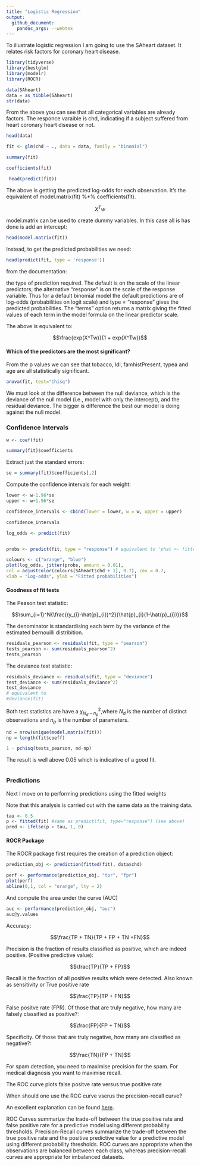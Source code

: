 ```yaml
---
title: "Logistic Regression"
output: 
  github_document:
    pandoc_args: --webtex
---
```


To illustrate logistic regression I am going to use the SAheart dataset. It relates risk factors for coronary heart disease.
 
```r
library(tidyverse)
library(bestglm)
library(modelr)
library(ROCR)


``` 
 

```r
data(SAheart)
data = as_tibble(SAheart)
str(data)
```

From the above you can see that all categorical variables are already factors.
The responce varaible is chd, indicating if a subject suffered from heart coronary heart disease or not.


```r
head(data)
```


```r
fit <- glm(chd ~ ., data = data, family = "binomial")

summary(fit)
```


```r
coefficients(fit)
```


```r
 head(predict(fit))
```

The above is getting the predicted log-odds for each observation. It's the equivalent of model.matrix(fit) %*% coefficients(fit). 

$$X^Tw$$

model.matrix can be used to create dummy variables. In this case all is has done is add an intercept:


```r
head(model.matrix(fit))
```

Instead, to get the predicted probabilities we need: 


```r
head(predict(fit, type = 'response'))

```

from the documentation:

the type of prediction required. The default is on the scale of the linear predictors; the alternative "response" is on the scale of the response variable. Thus for a default binomial model the default predictions are of log-odds (probabilities on logit scale) and type = "response" gives the predicted probabilities. The "terms" option returns a matrix giving the fitted values of each term in the model formula on the linear predictor scale.

The above is equivalent to:

$$\frac{exp(X^Tw)}{1 + exp(X^Tw)}$$

#### Which of the predictors are the most significant?

From the p values we can see that tobacco, ldl, famhistPresent, typea and age are all statistically significant.




```r
anova(fit, test="Chisq")


```

We must look at the difference between the null deviance, which is the deviance of the null model (i.e., model with only the intercept), and the residual deviance. The bigger is difference the best our model is doing against the null model.

### Confidence Intervals

```r
w <- coef(fit)
```



```r
summary(fit)$coefficients
```

Extract just the standard errors:

```r
se = summary(fit)$coefficients[,2]
```

Compute the confidence intervals for each weight:

```r
lower <- w-1.96*se
upper <- w+1.96*se
```



```r
confidence_intervals <- cbind(lower = lower, w = w, upper = upper)

```



```r
confidence_intervals
```

 


```r
log_odds <- predict(fit)


probs <- predict(fit, type = "response") # equivalent to 'phat <- fitted(fit)'

colours <- c("orange", "blue") 
plot(log_odds, jitter(probs, amount = 0.01),
col = adjustcolor(colours[SAheart$chd + 1], 0.7), cex = 0.7,
xlab = "Log-odds", ylab = "Fitted probabilities")

```

#### Goodness of fit tests

The Peason test statistic:

$$\sum_{i=1}^N{\frac{(y_{i}-\hat{p}_{i})^2}{\hat{p}_{i}(1-\hat{p}_{i})}}$$

The denominator is standardising each term by the variance of the estimated bernouilli distribition.

```r
residuals_pearson <- residuals(fit, type = "pearson")
tests_pearson <- sum(residuals_pearson^2)
tests_pearson
```

The deviance test statistic:

```r
residuals_deviance <- residuals(fit, type = "deviance")
test_deviance <- sum(residuals_deviance^2)
test_deviance
# equivalent to
#deviance(fit)

```

Both test statistics are have a  $\chi^2_{N_{d}-n_{p}}$,where $N_{d}$ is the number of distinct observations and $n_{p}$ is the number of parameters.



```r
nd = nrow(unique(model.matrix(fit)))
np = length(fit$coeff)

1 - pchisq(tests_pearson, nd-np)
```

The result is well above 0.05 which is indicative of a good fit.

```r
```

### Predictions

Next I move on to performing predictions using the fitted weights

Note that this analysis is carried out with the same data as the training data.

```r
tau <- 0.5
p <- fitted(fit) #same as predict(fit, type="response") (see above)
pred <- ifelse(p > tau, 1, 0)

```

#### ROCR Package

The ROCR package first requires the creation of a prediction object:

```r
prediction_obj <- prediction(fitted(fit), data$chd)
```

```r
perf <- performance(prediction_obj, "tpr", "fpr")
plot(perf)
abline(0,1, col = "orange", lty = 2)
```

And compute the area under the curve (AUC)

```r
auc <- performance(prediction_obj, "auc")
auc@y.values

```

Accuracy:

$$\frac{TP + TN}{TP + FP + TN +FN}$$

Precision is the fraction of results classified as positive, which are indeed positive. (Positive predictive value):

$$\frac{TP}{TP + FP}$$

Recall is the fraction of all positive results which were detected. Also known as sensitivity or True positive rate

$$\frac{TP}{TP + FN}$$

False positve rate (FPR). Of those that are truly negative, how many are
falsely classified as positive?:

$$\frac{FP}{FP + TN}$$

Specificity. Of those that are truly negative, how many are
classified as negative?:

$$\frac{TN}{FP + TN}$$


For spam detection, you need to maximise precision for the spam.
For medical diagnosis you want to maximise recall.

The ROC curve plots false positve rate versus true positive rate

When should one use the ROC curve vserus the precision-recall curve?

An excellent explanation can be found [here](https://machinelearningmastery.com/roc-curves-and-precision-recall-curves-for-classification-in-python/).

ROC Curves summarize the trade-off between the true positive rate and false positive rate for a predictive model using different probability thresholds.
Precision-Recall curves summarize the trade-off between the true positive rate and the positive predictive value for a predictive model using different probability thresholds.
ROC curves are appropriate when the observations are balanced between each class, whereas precision-recall curves are appropriate for imbalanced datasets.


```r

```

```r

```

